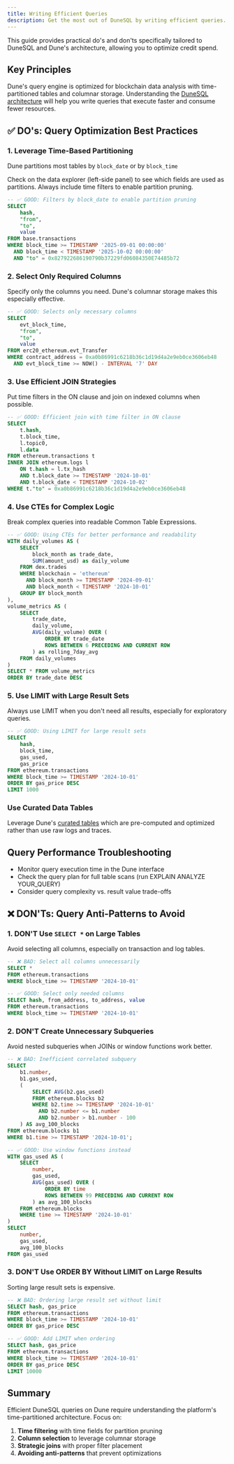 ```yaml
---
title: Writing Efficient Queries
description: Get the most out of DuneSQL by writing efficient queries.
---
```


This guide provides practical do's and don'ts specifically tailored to DuneSQL and Dune's architecture, allowing you to optimize credit spend.

## Key Principles

Dune's query engine is optimized for blockchain data analysis with time-partitioned tables and columnar storage. 
Understanding the [DuneSQL architecture](/query-engine/dunesql-architecture) will help you write queries that execute faster and consume fewer resources.

## ✅ DO's: Query Optimization Best Practices

### 1. Leverage Time-Based Partitioning

Dune partitions most tables by `block_date` or by `block_time` 

Check on the data explorer (left-side panel) to see which fields are used as partitions.
Always include time filters to enable partition pruning.

```sql
-- ✅ GOOD: Filters by block_date to enable partition pruning
SELECT 
    hash,
    "from",
    "to",
    value
FROM base.transactions
WHERE block_time >= TIMESTAMP '2025-09-01 00:00:00'
  AND block_time < TIMESTAMP '2025-10-02 00:00:00'
  AND "to" = 0x827922686190790b37229fd06084350E74485b72
```

### 2. Select Only Required Columns

Specify only the columns you need. Dune's columnar storage makes this especially effective.

```sql
-- ✅ GOOD: Selects only necessary columns
SELECT 
    evt_block_time,
    "from",
    "to", 
    value
FROM erc20_ethereum.evt_Transfer
WHERE contract_address = 0xa0b86991c6218b36c1d19d4a2e9eb0ce3606eb48
  AND evt_block_time >= NOW() - INTERVAL '7' DAY
```

### 3. Use Efficient JOIN Strategies

Put time filters in the ON clause and join on indexed columns when possible.

```sql
-- ✅ GOOD: Efficient join with time filter in ON clause
SELECT 
    t.hash,
    t.block_time,
    l.topic0,
    l.data
FROM ethereum.transactions t
INNER JOIN ethereum.logs l 
    ON t.hash = l.tx_hash
    AND t.block_date >= TIMESTAMP '2024-10-01'
    AND t.block_date < TIMESTAMP '2024-10-02'
WHERE t."to" = 0xa0b86991c6218b36c1d19d4a2e9eb0ce3606eb48
```

### 4. Use CTEs for Complex Logic

Break complex queries into readable Common Table Expressions.

```sql
-- ✅ GOOD: Using CTEs for better performance and readability
WITH daily_volumes AS (
    SELECT 
        block_month as trade_date,
        SUM(amount_usd) as daily_volume
    FROM dex.trades
    WHERE blockchain = 'ethereum'
      AND block_month >= TIMESTAMP '2024-09-01'     
      AND block_month < TIMESTAMP '2024-10-01'
    GROUP BY block_month
),
volume_metrics AS (
    SELECT 
        trade_date,
        daily_volume,
        AVG(daily_volume) OVER (
            ORDER BY trade_date 
            ROWS BETWEEN 6 PRECEDING AND CURRENT ROW
        ) as rolling_7day_avg
    FROM daily_volumes
)
SELECT * FROM volume_metrics
ORDER BY trade_date DESC
```

### 5. Use LIMIT with Large Result Sets

Always use LIMIT when you don't need all results, especially for exploratory queries.

```sql
-- ✅ GOOD: Using LIMIT for large result sets
SELECT 
    hash,
    block_time,
    gas_used,
    gas_price
FROM ethereum.transactions
WHERE block_time >= TIMESTAMP '2024-10-01'
ORDER BY gas_price DESC
LIMIT 1000
```

### Use Curated Data Tables

Leverage Dune's [curated tables](https://docs.dune.com/data-catalog/overview) which are pre-computed and optimized rather than use raw logs and traces.

## Query Performance Troubleshooting

- Monitor query execution time in the Dune interface
- Check the query plan for full table scans (run EXPLAIN ANALYZE YOUR_QUERY)
- Consider query complexity vs. result value trade-offs

## ❌ DON'Ts: Query Anti-Patterns to Avoid

### 1. **DON'T** Use `SELECT *` on Large Tables

Avoid selecting all columns, especially on transaction and log tables.

```sql
-- ❌ BAD: Select all columns unnecessarily
SELECT * 
FROM ethereum.transactions
WHERE block_time >= TIMESTAMP '2024-10-01'

-- ✅ GOOD: Select only needed columns
SELECT hash, from_address, to_address, value
FROM ethereum.transactions  
WHERE block_time >= TIMESTAMP '2024-10-01'
```

### 2. **DON'T** Create Unnecessary Subqueries

Avoid nested subqueries when JOINs or window functions work better.

```sql
-- ❌ BAD: Inefficient correlated subquery
SELECT 
    b1.number,
    b1.gas_used,
    (
        SELECT AVG(b2.gas_used)
        FROM ethereum.blocks b2
        WHERE b2.time >= TIMESTAMP '2024-10-01'
          AND b2.number <= b1.number
          AND b2.number > b1.number - 100
    ) AS avg_100_blocks
FROM ethereum.blocks b1
WHERE b1.time >= TIMESTAMP '2024-10-01';

-- ✅ GOOD: Use window functions instead
WITH gas_used AS (
    SELECT 
        number,
        gas_used,
        AVG(gas_used) OVER (
            ORDER BY time
            ROWS BETWEEN 99 PRECEDING AND CURRENT ROW
        ) as avg_100_blocks
    FROM ethereum.blocks
    WHERE time >= TIMESTAMP '2024-10-01'
) 
SELECT 
    number,
    gas_used,
    avg_100_blocks
FROM gas_used
```

### 3. **DON'T** Use ORDER BY Without LIMIT on Large Results

Sorting large result sets is expensive.

```sql
-- ❌ BAD: Ordering large result set without limit
SELECT hash, gas_price
FROM ethereum.transactions
WHERE block_time >= TIMESTAMP '2024-10-01'
ORDER BY gas_price DESC

-- ✅ GOOD: Add LIMIT when ordering
SELECT hash, gas_price
FROM ethereum.transactions
WHERE block_time >= TIMESTAMP '2024-10-01'
ORDER BY gas_price DESC
LIMIT 10000
```


## Summary

Efficient DuneSQL queries on Dune require understanding the platform's time-partitioned architecture. Focus on:

1. **Time filtering** with time fields for partition pruning
2. **Column selection** to leverage columnar storage  
3. **Strategic joins** with proper filter placement
4. **Avoiding anti-patterns** that prevent optimizations